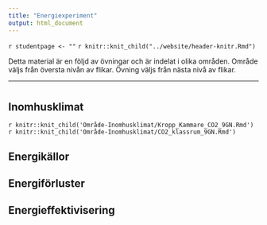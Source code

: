 ```yaml
---
title: "Energiexperiment"
output: html_document
---
```


`r studentpage <- ""`
`r knitr::knit_child("../website/header-knitr.Rmd")`

Detta material är en följd av övningar och är indelat i olika områden. Område väljs från översta nivån av flikar. Övning väljs från nästa nivå av flikar. 

***

# {.tabset .tabset-fade}

## Inomhusklimat {.tabset .tabset-fade}

`r knitr::knit_child('Område-Inomhusklimat/Kropp_Kammare_CO2_9GN.Rmd')`
`r knitr::knit_child('Område-Inomhusklimat/CO2_klassrum_9GN.Rmd')`


## Energikällor {.tabset .tabset-fade}




## Energiförluster {.tabset .tabset-fade}



## Energieffektivisering {.tabset .tabset-fade}
